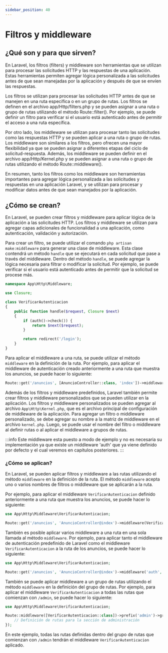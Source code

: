 ```yaml
---
sidebar_position: 40
---
```


# Filtros y middleware

## ¿Qué son y para que sirven?

En Laravel, los filtros (filters) y middleware son herramientas que se utilizan para procesar las solicitudes HTTP y las respuestas de una aplicación. Estas herramientas permiten agregar lógica personalizada a las solicitudes antes de que sean manejadas por la aplicación y después de que se envíen las respuestas. 

Los filtros se utilizan para procesar las solicitudes HTTP antes de que se manejen en una ruta específica o en un grupo de rutas. Los filtros se definen en el archivo app/Http/filters.php y se pueden asignar a una ruta o grupo de rutas utilizando el método Route::filter(). Por ejemplo, se puede definir un filtro para verificar si el usuario está autenticado antes de permitir el acceso a una ruta específica.

Por otro lado, los middleware se utilizan para procesar tanto las solicitudes como las respuestas HTTP y se pueden aplicar a una ruta o grupo de rutas. Los middleware son similares a los filtros, pero ofrecen una mayor flexibilidad ya que se pueden asignar a diferentes etapas del ciclo de solicitud-respuesta. Además, los middleware se pueden definir en el archivo app/Http/Kernel.php y se pueden asignar a una ruta o grupo de rutas utilizando el método Route::middleware(). 

En resumen, tanto los filtros como los middleware son herramientas importantes para agregar lógica personalizada a las solicitudes y respuestas en una aplicación Laravel, y se utilizan para procesar y modificar datos antes de que sean manejados por la aplicación.

## ¿Cómo se crean?

En Laravel, se pueden crear filtros y middleware para aplicar lógica de la aplicación a las solicitudes HTTP. Los filtros y middleware se utilizan para agregar capas adicionales de funcionalidad a una aplicación, como autenticación, validación y autorización.

Para crear un filtro, se puede utilizar el comando `php artisan make:middleware` para generar una clase de middleware. Esta clase contendrá un método `handle` que se ejecutará en cada solicitud que pase a través del middleware. Dentro del método `handle`, se puede agregar la lógica necesaria para filtrar o modificar la solicitud. Por ejemplo, se puede verificar si el usuario está autenticado antes de permitir que la solicitud se procese más.

```php
namespace App\Http\Middleware;

use Closure;

class VerificarAutenticacion
{
    public function handle($request, Closure $next)
    {
        if (auth()->check()) {
            return $next($request);
        }

        return redirect('/login');
    }
}
```

Para aplicar el middleware a una ruta, se puede utilizar el método `middleware` en la definición de la ruta. Por ejemplo, para aplicar el middleware de autenticación creado anteriormente a una ruta que muestra los anuncios, se puede hacer lo siguiente:

```php
Route::get('/anuncios', [AnuncioController::class, 'index'])->middleware('auth');
```

Además de los filtros y middleware predefinidos, Laravel también permite crear filtros y middleware personalizados 
que se pueden utilizar en la aplicación. 
Los filtros y middleware personalizados se pueden agregar al archivo
`App\Http\Kernel.php`, que es el archivo principal de 
configuración de middleware de la aplicación. Para agregar un 
filtro o middleware personalizado, se debe agregar su 
nombre a la matriz de middleware en el archivo `kernel.php`. 
Luego, se puede usar el nombre del filtro o middleware al definir rutas o 
al aplicar el middleware a grupos de rutas.

:::info 
Este middleware esta puesto a modo de ejemplo y no es necesaria su implementación
ya que existe un middleware 'auth' que ya viene definido por defecto y el cual
veremos en capítulos posteriores.
:::

### ¿Cómo se aplican?

En Laravel, se pueden aplicar filtros y middleware a las rutas utilizando el método `middleware` en la definición de la ruta. El método `middleware` acepta uno o varios nombres de filtros o middleware que se aplicarán a la ruta.

Por ejemplo, para aplicar el middleware `VerificarAutenticacion` definido anteriormente a una ruta que muestra los anuncios, se puede hacer lo siguiente:

```php
use App\Http\Middleware\VerificarAutenticacion;

Route::get('/anuncios', 'AnuncioController@index')->middleware(VerificarAutenticacion::class);
```

También es posible aplicar varios middleware a una ruta en una sola llamada al método `middleware`. Por ejemplo, para aplicar tanto el middleware de autenticación predefinido de Laravel como el middleware `VerificarAutenticacion` a la ruta de los anuncios, se puede hacer lo siguiente:

```php
use App\Http\Middleware\VerificarAutenticacion;

Route::get('/anuncios', 'AnuncioController@index')->middleware('auth', VerificarAutenticacion::class);
```

También se puede aplicar middleware a un grupo de rutas utilizando el método `middleware` en la definición del grupo de rutas. Por ejemplo, para aplicar el middleware `VerificarAutenticacion` a todas las rutas que comienzan con `/admin`, se puede hacer lo siguiente:

```php
use App\Http\Middleware\VerificarAutenticacion;

Route::middleware([VerificarAutenticacion::class])->prefix('admin')->group(function () {
    // Definición de rutas para la sección de administración
});
```

En este ejemplo, todas las rutas definidas dentro del grupo de rutas que comienzan con `/admin` tendrán el middleware `VerificarAutenticacion` aplicado.